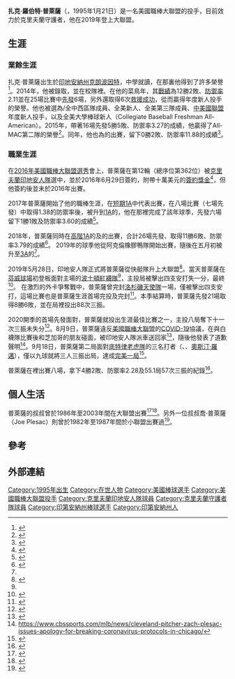 {{short description|美國棒球選手}}
{{Infobox baseball biography
| name        = 扎克·普萊薩<br/>Zach Plesac
| image       = Zach Plesac (48104132557) (cropped).jpg
| caption     = 2019年的普萊薩
| width       = 260
| team        = 克里夫蘭守護者
| number      = 34
| position    = [[投手|投手]]
| birth_date  = {{birth date and age|1995|1|21}}
| birth_place = {{USA}}[[印地安納州|印地安納州]][[克朗波因特_(印地安納州)|克朗波因特]]
| bats        = 右
| throws      = 右
| debutleague = 美國職棒大聯盟
| debutdate   = 5月28日
| debutyear   = 2019年
| debutteam   = 克里夫蘭印地安人
| statyear    = 2021年球季
| statleague  = 美國職棒大聯盟
| stat1label  = 勝敗投數
| stat1value  = 22–14
| stat2label  = [[防禦率|防禦率]]
| stat2value  = 3.93
| stat3label  = [[三振|三振]]
| stat3value  = 245
| teams       =
*[[克里夫蘭印地安人|克里夫蘭印地安人]] （{{mlby|2019}}–）
| highlights =
* 2020年9月18日投出[[完美一局|完美一局]]
}}

'''扎克·羅伯特·普萊薩'''（{{lang-en|Zach Robert Plesac}}，1995年1月21日{{dash}}）是一名美國職棒大聯盟的投手，目前效力於克里夫蘭守護者，他在2019年登上大聯盟。

==生涯==
===業餘生涯===
扎克·普萊薩出生於[[印地安納州|印地安納州]][[克朗波因特_(印地安納州)|克朗波因特]]，中學就讀{{le|克朗波因特高中|Crown Point High School}}，在那裏他得到了許多榮譽<ref>{{cite web|url=http://www.nwitimes.com/sports/high-school/baseball/crown-point-s-zach-plesac-makes-the-plays-to-be/article_120a8d93-e72e-5cb4-bfab-5289bbb144ab.html|title=Crown Point's Zach Plesac makes the plays to be Times Baseball Player of the Year|last=Smith|first=Hillary|date=2013-06-13|publisher=Lee Enterprises|work=[[The_Times_of_Northwest_Indiana|The Times of Northwest Indiana]]|accessdate=2018-08-09|archive-date=2019-05-27|archive-url=https://web.archive.org/web/20190527011912/https://www.nwitimes.com/sports/high-school/baseball/crown-point-s-zach-plesac-makes-the-plays-to-be/article_120a8d93-e72e-5cb4-bfab-5289bbb144ab.html|dead-url=no}}</ref>。2014年，他被{{le|波爾州立大學|Ball State University}}錄取，並在校隊{{le|波爾州立紅雀隊|Ball State Cardinals}}裡{{le|大學棒球|college baseball|打球}}。在他的菜鳥年，其[[勝利投手|戰績]]為12勝2敗、[[防禦率|防禦率]]2.11並在25場比賽中[[先發投手|先發]]6場，另外還取得6次[[救援成功|救援成功]]，從而贏得''{{le|大學棒球報紙|Collegiate Baseball Newspaper}}''年度新人投手的榮譽。他也被選為{{le|美國棒球教練協會|American Baseball Coaches Association}}/{{le|羅林斯公司|Rawlings (company)|羅林斯}}全中西區隊成員、{{le|全國大學棒球作家協會|National Collegiate Baseball Writers Association}}全美新人、{{le|路易斯維爾強棒|Louisville Slugger}}全美第三隊成員、[[中美國聯盟|中美國聯盟]]年度新人投手，以及全美大學棒球新人（Collegiate Baseball Freshman All-American）。2015年，帶著16場先發5勝5敗、防禦率3.27的成績，他贏得了All-MAC第二隊的榮譽<ref>{{cite web|url=http://www.chicagotribune.com/suburbs/post-tribune/sports/ct-ptb-college-notes-st-0526-20150525-story.html|title=Crown Point grad Zach Plesac powers Ball State on mound, at plate|last=Mutka|first=John|date=2015-05-25|publisher=[[Chicago_Tribune|Chicago Tribune]]|work=chicagotribune.com|accessdate=2018-08-09|archive-date=2019-05-27|archive-url=https://web.archive.org/web/20190527011907/https://www.chicagotribune.com/suburbs/post-tribune/sports/ct-ptb-college-notes-st-0526-20150525-story.html|dead-url=no}}</ref>。同年，他也為{{le|鱈魚角棒球聯盟|Cape Cod League}}的{{le|韋勒姆蓋特曼隊|Wareham Gatemen}}出賽，留下0勝2敗、防禦率11.88的成績<ref>{{cite web|url=http://www.thebaseballcube.com/players/profile.asp?P=zach-plesac|title=Zach Plesac – The Baseball Cube|publisher=The Baseball Cube|work=thebaseballcube.com|accessdate=2018-08-09|archive-date=2016-03-01|archive-url=https://web.archive.org/web/20160301081344/http://www.thebaseballcube.com/players/profile.asp?P=zach-plesac|dead-url=no}}</ref>。

===職業生涯===
在[[2016年美國職棒大聯盟選秀|2016年美國職棒大聯盟選秀]]會上，普萊薩在第12輪（總序位第362位）被[[克里夫蘭印地安人隊|克里夫蘭印地安人隊]]選中，並於2016年6月29日簽約，附帶十萬美元的[[簽約獎金|簽約獎金]]<ref name="bbrefzplesacmaj">{{cite web|url=https://www.baseball-reference.com/players/p/plesaza01.shtml|title=Dan Plesac Stats|date=2019|publisher=Sports Reference LLC|work=[[Baseball-Reference.com|Baseball-Reference.com]]|accessdate=2019-08-27|archive-date=2021-03-17|archive-url=https://web.archive.org/web/20210317144400/https://www.baseball-reference.com/players/p/plesaza01.shtml|dead-url=no}}</ref>，但他簽約後並未於2016年出賽。

2017年普萊薩開始了他的職棒生涯，在[[美國職棒小聯盟#短期1A|短期1A]]中代表{{le|馬霍寧山谷拳擊家隊|Mahoning Valley Scrappers}}出賽，在八場比賽（七場先發）中取得1.38的防禦率後，被升到[[美國職棒小聯盟#1A|1A]]的{{le|萊克縣隊長隊|Lake County Captains}}，他在那裡完成了該年球季，先發六場留下1勝1敗及防禦率3.60的成績<ref name="bbrefzplesacmin">{{cite web|url=https://www.baseball-reference.com/register/player.fcgi?id=plesac000zac|title=Zach Plesac College, Amateur & Minor Leagues Statistics & History|publisher=Sports Reference LLC|work=[[Baseball-Reference.com|Baseball-Reference.com]]|accessdate=2019-08-27|archive-date=2021-01-20|archive-url=https://web.archive.org/web/20210120200504/https://www.baseball-reference.com/register/player.fcgi?id=plesac000zac|dead-url=no}}</ref>。

2018年，普萊薩同時在[[美國職棒小聯盟#高階1A|高階1A]]的{{le|林奇堡山貓隊|Lynchburg Hillcats}}及{{le|2A等級|Double-A (baseball)|2A}}的{{le|阿克倫橡膠鴨隊|Akron RubberDucks}}出賽，合計26場先發、取得11勝6敗、防禦率3.79的成績<ref>{{cite web|url=http://www.milb.com/player/index.jsp?sid=milb&player_id=668676#/career/R/pitching/2019/ALL|title=Zach Plesac Stats, Highlights, Bio|date=2019|publisher=Minor League Baseball|work=[[MiLB.com|MiLB.com]]|accessdate=2019-08-27}}</ref>。 2019年的球季他從阿克倫橡膠鴨隊開始出賽，隨後在五月初被升至[[3A等級|3A]]的{{le|哥倫布快艇隊|Columbus Clippers}}<ref name="bbrefzplesacmin"/>。

2019年5月28日，印地安人隊正式將普萊薩從快艇隊升上大聯盟<ref>{{cite web|url=https://www.mlb.com/press-release/indians-promote-rhp-zach-plesac-from-triple-a-columbus|title=Indians promote RHP Zach Plesac from Triple-A Columbus|date=2019-05-28|publisher=Major League Baseball|work=[[MLB.com|MLB.com]]|accessdate=2019-05-28|archive-date=2019-08-27|archive-url=https://web.archive.org/web/20190827192232/https://www.mlb.com/press-release/indians-promote-rhp-zach-plesac-from-triple-a-columbus|dead-url=no}}</ref>。當天普萊薩在[[芬威球場|芬威球場]]初登板面對主場的[[波士頓紅襪隊|波士頓紅襪隊]]<ref name="bbrefzplesacmaj"/>，主投{{frac|5|1|3}}局被擊出四支安打失一分，最終{{le|無關勝敗|No decision#Baseball and softball}}<ref>{{cite web|url=https://www.espn.com/mlb/boxscore?gameId=401075540|title=Indians vs. Red Sox – Box Score|date=2019-05-28|publisher=[[ESPN|ESPN]]|work=ESPN.com|accessdate=2019-05-28|archive-date=2019-05-30|archive-url=https://web.archive.org/web/20190530101556/http://www.espn.com/mlb/boxscore?gameId=401075540|dead-url=no}}</ref>。
在激烈的外卡爭奪戰中，普萊薩曾完封[[洛杉磯天使隊|洛杉磯天使隊]]一場，僅被擊出四支安打，這場比賽也是普萊薩生涯首場完投及完封<ref>{{Cite web |url=https://www.espn.com/mlb/boxscore?gameId=401076894 |title=存档副本 |access-date=2020-11-18 |archive-date=2019-09-11 |archive-url=https://web.archive.org/web/20190911131532/https://www.espn.com/mlb/boxscore?gameId=401076894 |dead-url=no }}</ref>。本季結算時，普萊薩先發21場取得8勝6敗，並在{{frac|115|2|3}}局裡投出88次三振。

2020開季的首場先發面對{{le|2020年芝加哥白襪隊球季|2020 Chicago White Sox season|白襪隊}}，普萊薩就投出生涯最佳比賽之一，主投八局奪下十一次三振未失分<ref>{{Cite web|url=https://www.baseball-reference.com/boxes/CLE/CLE202007290.shtml|title=Chicago White Sox at Cleveland Indians Box Score, July 29, 2020|website=Baseball Reference|access-date=2020-11-18|archive-date=2020-10-14|archive-url=https://web.archive.org/web/20201014143055/https://www.baseball-reference.com/boxes/CLE/CLE202007290.shtml|dead-url=no}}</ref>。8月9日，普萊薩違反[[美國職棒大聯盟|美國職棒大聯盟]]的[[COVID-19|COVID-19]]協議，在與白襪隊比賽後和芝加哥的朋友碰面，被印地安人隊派車送回家<ref>{{Cite web |url=https://www.espn.com/mlb/story/_/id/29629784/indians-send-zach-plesac-home-leaving-hotel-go-chicago |title=存档副本 |access-date=2020-11-18 |archive-date=2021-02-28 |archive-url=https://web.archive.org/web/20210228092413/https://www.espn.com/mlb/story/_/id/29629784/indians-send-zach-plesac-home-leaving-hotel-go-chicago |dead-url=no }}</ref>，隨後他發表了道歉聲明<ref>https://www.cbssports.com/mlb/news/cleveland-pitcher-zach-plesac-issues-apology-for-breaking-coronavirus-protocols-in-chicago/</ref>。9月18日，普萊薩第二局面對[[底特律老虎隊|底特律老虎隊]]的三名打者（{{le|豪爾赫·博尼法奇奧|Jorge Bonifacio}}、{{le|尼科·古德倫姆|Niko Goodrum}}、[[奧斯汀·羅邁|奧斯汀·羅邁]]），僅以九球就將三人三振出局，達成[[完美一局|完美一局]]<ref>{{cite web |author1=Mandy Bell |title=Plesac's immaculate inning sets tone |url=https://www.mlb.com/news/zach-plesac-throws-immaculate-inning-for-indians |website=mlb.com |accessdate=2020-11-18 |archive-date=2020-11-03 |archive-url=https://web.archive.org/web/20201103103740/https://www.mlb.com/news/zach-plesac-throws-immaculate-inning-for-indians |dead-url=no }}</ref>。

普萊薩在{{le|2020年克里夫蘭印地安人球季|2020 Cleveland Indians season}}裡出賽八場，拿下4勝2敗、防禦率2.28及55.1局57次三振的紀錄<ref>{{Cite web |url=https://www.mlb.com/player/zach-plesac-668676 |title=存档副本 |access-date=2020-11-18 |archive-date=2021-03-10 |archive-url=https://web.archive.org/web/20210310013415/https://www.mlb.com/player/zach-plesac-668676 |dead-url=no }}</ref>。

==個人生活==
普萊薩的叔叔{{le|丹·普萊薩|Dan Plesac}}曾於1986年至2003年間在大聯盟出賽<ref>{{cite web|url=http://www.ballstatesports.com/ViewArticle.dbml?DB_OEM_ID=14200&ATCLID=209283581|title=Zach Plesac – 2014 Baseball Roster – Ball State University Athletics|publisher=[[Ball_State_Cardinals|Ball State Cardinals]]|work=ballstatesports.com|accessdate=2018-08-09|archive-date=2016-03-01|archive-url=https://web.archive.org/web/20160301101007/http://www.ballstatesports.com/ViewArticle.dbml?DB_OEM_ID=14200&ATCLID=209283581|dead-url=no}}</ref><ref>{{cite web|url=https://www.baseball-reference.com/players/p/plesada01.shtml|title=Dan Plesac Stats|date=2019|publisher=Sports Reference LLC|work=[[Baseball-Reference.com|Baseball-Reference.com]]|accessdate=2019-08-27|archive-date=2021-03-14|archive-url=https://web.archive.org/web/20210314165207/https://www.baseball-reference.com/players/p/plesada01.shtml|dead-url=no}}</ref>。另外一位叔叔喬·普萊薩（Joe Plesac）則曾於1982年至1987年間於小聯盟出賽過<ref>{{cite web|url=https://www.baseball-reference.com/register/player.fcgi?id=plesac001jos|title=Joe Plesac Minor Leagues Statistics & History|date=2019|publisher=Sports Reference LLC|work=[[Baseball-Reference.com|Baseball-Reference.com]]|accessdate=2019-05-26|archive-date=2021-01-11|archive-url=https://web.archive.org/web/20210111092618/https://www.baseball-reference.com/register/player.fcgi?id=plesac001jos|dead-url=no}}</ref>。

==參考==
{{reflist|30em}}

==外部連結==
{{baseballstats|mlb=668676|espn=42169|br=p/plesaza01|fangraphs=19979|brm=plesac000zac|retro=P/Pplesz001}}

{{克里夫蘭印地安人隊當前登錄名單}}

{{DEFAULTSORT:Plesac, Zach}}
[[Category:1995年出生|Category:1995年出生]]
[[Category:在世人物|Category:在世人物]]
[[Category:美國棒球選手|Category:美國棒球選手]]
[[Category:美國職棒大聯盟投手|Category:美國職棒大聯盟投手]]
[[Category:克里夫蘭印地安人隊球員|Category:克里夫蘭印地安人隊球員]]
[[Category:克里夫蘭守護者隊球員|Category:克里夫蘭守護者隊球員]]
[[Category:印第安納州棒球選手|Category:印第安納州棒球選手]]
[[Category:印第安納州人|Category:印第安納州人]]